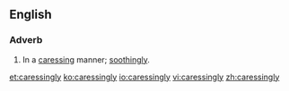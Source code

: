 ==English==

===Adverb===
{{en-adv}}
# In a [[caressing]] manner; [[soothingly]].

[[et:caressingly]]
[[ko:caressingly]]
[[io:caressingly]]
[[vi:caressingly]]
[[zh:caressingly]]